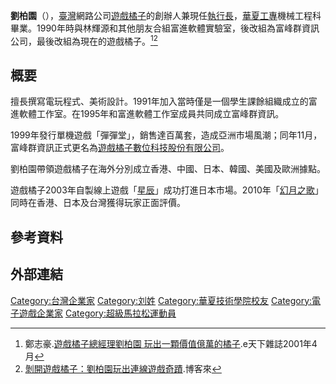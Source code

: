 {{blpsources|time=2021-06-01}}
{{Infobox Person
| name = 劉柏園
| 英文名= 
| image = 
| caption = 
| birth_date = {{bda|1970|9|3}}
| birth_place = 
| 国籍 = {{ROC}}
| 居住地 = 
| 语言 = 
| 教育程度 = [[華夏科技大學|華夏工專]]機械工程科
| occupation =[[遊戲橘子|遊戲橘子]]的創辦人兼現任[[執行長|執行長]] 
| networth = 
| spouse = 
| children = 
| website = 
| footnotes =
}}
'''劉柏園'''（{{bd|1970年|9月3日}}），[[臺灣|臺灣]]網路公司[[遊戲橘子|遊戲橘子]]的創辦人兼現任[[執行長|執行長]]，[[華夏科技大學|華夏工專]]機械工程科畢業。1990年時與林輝源和其他朋友合組富進軟體實驗室，後改組為富峰群資訊公司，最後改組為現在的遊戲橘子。<ref>鄭志豪.[https://web.archive.org/web/20060621174124/http://www.techvantage.com.tw/content/004/004168.asp 遊戲橘子總經理劉柏園 玩出一顆價值億萬的橘子].e天下雜誌2001年4月</ref><ref>[https://web.archive.org/web/20050914092431/http://www.books.com.tw/exep/prod/booksfile.php?item=0010192336 剝開遊戲橘子：劉柏園玩出連線遊戲奇蹟].博客來</ref>

==概要==
擅長撰寫電玩程式、美術設計。1991年加入當時僅是一個學生課餘組織成立的富進軟體工作室。在1995年和富進軟體工作室成員共同成立富峰群資訊。

1999年發行單機遊戲「彈彈堂」，銷售達百萬套，造成亞洲市場風潮；同年11月，富峰群資訊正式更名為[[遊戲橘子數位科技股份有限公司|遊戲橘子數位科技股份有限公司]]。

劉柏園帶領遊戲橘子在海外分別成立香港、中國、日本、韓國、美國及歐洲據點。

遊戲橘子2003年自製線上遊戲「[[星辰|星辰]]」成功打進日本市場。2010年「[[幻月之歌|幻月之歌]]」同時在香港、日本及台灣獲得玩家正面評價。

==參考資料==
{{reflist}}

== 外部連結 == 

{{Gamania}}

[[Category:台灣企業家|Category:台灣企業家]]
[[Category:刘姓|Category:刘姓]]
[[Category:華夏技術學院校友|Category:華夏技術學院校友]]
[[Category:電子遊戲企業家|Category:電子遊戲企業家]]
[[Category:超級馬拉松運動員|Category:超級馬拉松運動員]]